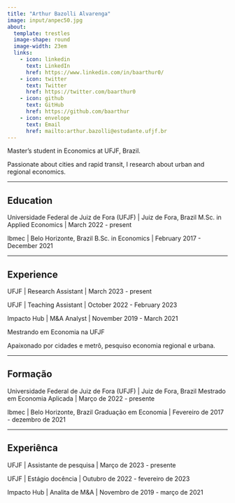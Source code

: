 ```yaml
---
title: "Arthur Bazolli Alvarenga"
image: input/anpec50.jpg
about: 
  template: trestles
  image-shape: round
  image-width: 23em
  links:
    - icon: linkedin
      text: LinkedIn
      href: https://www.linkedin.com/in/baarthur0/
    - icon: twitter
      text: Twitter
      href: https://twitter.com/baarthur0
    - icon: github
      text: GitHub
      href: https://github.com/baarthur
    - icon: envelope
      text: Email
      href: mailto:arthur.bazolli@estudante.ufjf.br
---
```


::: {{when-profile="english"}}
Master's student in Economics at UFJF, Brazil. 

Passionate about cities and rapid transit, I research about urban and regional economics.

---

## Education

Universidade Federal de Juiz de Fora (UFJF) | Juiz de Fora, Brazil
M.Sc. in Applied Economics | March 2022 - present   

Ibmec | Belo Horizonte, Brazil
B.Sc. in Economics | February 2017 - December 2021

---

## Experience

UFJF | Research Assistant | March 2023 - present

UFJF | Teaching Assistant | October 2022 - February 2023

Impacto Hub | M&A Analyst | November 2019 - March 2021
:::



::: {{when-profile="portuguese"}}
Mestrando em Economia na UFJF 

Apaixonado por cidades e metrô, pesquiso economia regional e urbana.

---

## Formação

Universidade Federal de Juiz de Fora (UFJF) | Juiz de Fora, Brazil
Mestrado em Economia Aplicada | Março de 2022 - presente  

Ibmec | Belo Horizonte, Brazil
Graduação em Economia | Fevereiro de 2017 - dezembro de 2021

---

## Experiênca

UFJF | Assistante de pesquisa | Março de 2023 - presente

UFJF | Estágio docência | Outubro de 2022 - fevereiro de 2023

Impacto Hub | Analita de M&A | Novembro de 2019 - março de 2021
:::
